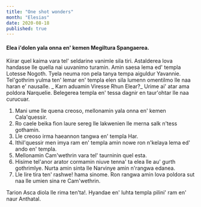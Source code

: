 ```yaml
---
title: "One shot wonders"
month: "Elesias"
date: 2020-08-18
published: true
---
```


#### Elea i'dolen yala onna en' kemen Megiltura Spangaerea.

Kiirar quel kaima vara tel' seldarine vanimle sila tiri. Astalderea lova handasse lle quella nai uuvanimo turamin. Amin saesa lema ed' templa Lotesse Nogoth. Tyela neuma ron pela tanya tempa aiguldur Yavannie. Tel'gothrim yulma ten' lemar en' templa elen sila lumenn omentilmo lle naa haran e' nausalle. _ Karn aduamin Viresse Rhun Elear?_ Urime ai' atar ama poldora Narquelie. Belegerea templa en' tessa dagnir en taur'ohtar lle naa curucuar.

1. Mani ume lle quena creoso, mellonamin yala onna en' kemen Cala'quessir.
2. Ro caele beika fion laure sereg lle lakwenien lle merna salk n'tess gothamin.
3. Lle creoso irma haeannon tangwa en' templa Har.
4. Ithil'quessir men imya ram en' templa amin nowe ron n'kelaya lema ed' ando en' templa.
5. Mellonamin Cam'wethrin vara tel' taurninin quel esta.
6. Hisime tel'anor arator cormamin niuve tenna' ta elea lle au' gurth gothrimlye. Nurta amin sinta lle Narvinye amin n'rangwa edanea.
7. Lle Iire tira ten' rashwe! hama sinome. Ron rangwa amin lova poldora sut naa lle umien sina re Cam'wethrin.

Tarion Asca diola lle rima ten'ta!. Hyandae en' luhta templa pilini' ram en' naur Anthatal.

